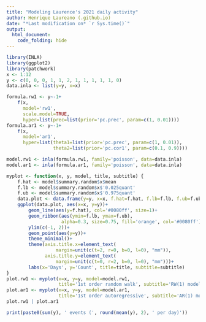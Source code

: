 ```yaml
---
title: "Modeling Laurence's 2021 daily activity"
author: Henrique Laureano (.github.io)
date: "*Last modification on* `r Sys.time()`"
output:
  html_document:
    code_folding: hide
---
```


```r
library(INLA)
library(ggplot2)
library(patchwork)
x <- 1:12
y <- c(0, 0, 0, 1, 1, 2, 1, 1, 1, 1, 1, 0)
data.inla <- list(y=y, x=x)

formula.rw1 <- y~-1+
    f(x,
      model='rw1',
      scale.model=TRUE,
      hyper=list(prec=list(prior='pc.prec', param=c(1, 0.01))))
formula.ar1 <- y~-1+
    f(x,
      model='ar1',
      hyper=list(theta1=list(prior='pc.prec', param=c(1, 0.01)),
                 theta2=list(prior='pc.cor1', param=c(0.1, 0.9))))

model.rw1 <- inla(formula.rw1, family='poisson', data=data.inla)
model.ar1 <- inla(formula.ar1, family='poisson', data=data.inla)
```

```r
myplot <- function(x, y, model, title, subtitle) {
    f.hat <- model$summary.random$x$mean
    f.lb <- model$summary.random$x$'0.025quant'
    f.ub <- model$summary.random$x$'0.975quant'
    data.plot <- data.frame(y=y, x=x, f.hat=f.hat, f.lb=f.lb, f.ub=f.ub)
    ggplot(data.plot, aes(x=x, y=y))+
        geom_line(aes(y=f.hat), col='#0080ff', size=1)+
        geom_ribbon(aes(ymin=f.lb, ymax=f.ub),
                    alpha=0.3, size=0.75, fill='orange', col='#0080ff')+
        ylim(c(-1, 2))+
        geom_point(aes(y=y))+
        theme_minimal()+
        theme(axis.title.x=element_text(
                  margin=unit(c(t=2, r=0, b=0, l=0), "mm")),
              axis.title.y=element_text(
                  margin=unit(c(t=0, r=2, b=0, l=0), "mm")))+
        labs(x='Days', y='Count', title=title, subtitle=subtitle)
}
plot.rw1 <- myplot(x=x, y=y, model=model.rw1,
                   title='1st order random walk', subtitle='RW(1) model') 
plot.ar1 <- myplot(x=x, y=y, model=model.ar1,
                   title='1st order autoregressive', subtitle='AR(1) model')
plot.rw1 | plot.ar1
```

```r
print(paste0(sum(y), ' events (', round(mean(y), 2), ' per day)'))
```
